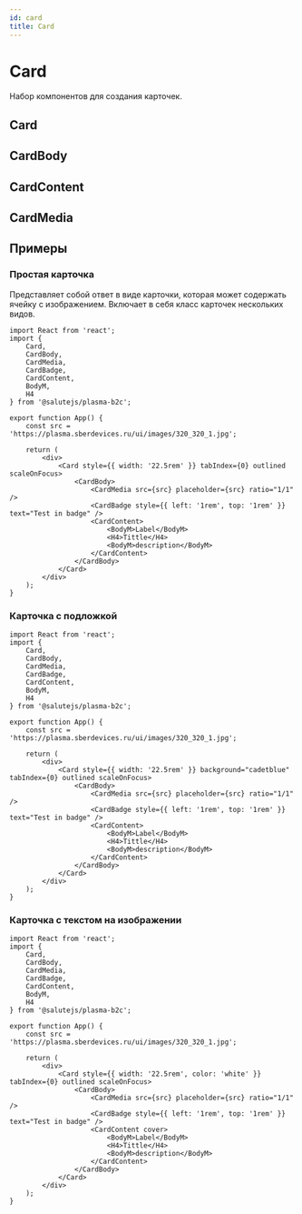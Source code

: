 ```yaml
---
id: card
title: Card
---
```



# Card

<Badge title="styled-components" desctiption="Доступен только в сборке `styled-components`" />

Набор компонентов для создания карточек.

<StorybookLink name="Card" />

## Card
<Description name="Card" />
<PropsTable name="Card" />

## CardBody
<Description name="CardBody" />

## CardContent
<Description name="CardContent" />
<PropsTable name="CardContent" />

## CardMedia
<Description name="CardMedia" />
<PropsTable name="CardMedia" />

## Примеры

### Простая карточка
Представляет собой ответ в виде карточки, которая может содержать ячейку с изображением.
Включает в себя класс карточек нескольких видов.

```tsx live
import React from 'react';
import { 
    Card, 
    CardBody, 
    CardMedia, 
    CardBadge, 
    CardContent,
    BodyM,
    H4
} from '@salutejs/plasma-b2c';

export function App() {
    const src = 'https://plasma.sberdevices.ru/ui/images/320_320_1.jpg';

    return (
        <div>
            <Card style={{ width: '22.5rem' }} tabIndex={0} outlined scaleOnFocus>
                <CardBody>
                    <CardMedia src={src} placeholder={src} ratio="1/1" />
                    <CardBadge style={{ left: '1rem', top: '1rem' }} text="Test in badge" />
                    <CardContent>
                        <BodyM>Label</BodyM>
                        <H4>Tittle</H4>
                        <BodyM>description</BodyM>
                    </CardContent>
                </CardBody>
            </Card>
        </div>
    );
}
```

### Карточка с подложкой

```tsx live
import React from 'react';
import { 
    Card, 
    CardBody, 
    CardMedia, 
    CardBadge, 
    CardContent,
    BodyM,
    H4
} from '@salutejs/plasma-b2c';

export function App() {
    const src = 'https://plasma.sberdevices.ru/ui/images/320_320_1.jpg';

    return (
        <div>
            <Card style={{ width: '22.5rem' }} background="cadetblue" tabIndex={0} outlined scaleOnFocus>
                <CardBody>
                    <CardMedia src={src} placeholder={src} ratio="1/1" />
                    <CardBadge style={{ left: '1rem', top: '1rem' }} text="Test in badge" />
                    <CardContent>
                        <BodyM>Label</BodyM>
                        <H4>Tittle</H4>
                        <BodyM>description</BodyM>
                    </CardContent>
                </CardBody>
            </Card>
        </div>
    );
}
```

### Карточка с текстом на изображении

```tsx live
import React from 'react';
import { 
    Card, 
    CardBody, 
    CardMedia, 
    CardBadge, 
    CardContent,
    BodyM,
    H4
} from '@salutejs/plasma-b2c';

export function App() {
    const src = 'https://plasma.sberdevices.ru/ui/images/320_320_1.jpg';

    return (
        <div>
            <Card style={{ width: '22.5rem', color: 'white' }} tabIndex={0} outlined scaleOnFocus>
                <CardBody>
                    <CardMedia src={src} placeholder={src} ratio="1/1" />
                    <CardBadge style={{ left: '1rem', top: '1rem' }} text="Test in badge" />
                    <CardContent cover>
                        <BodyM>Label</BodyM>
                        <H4>Tittle</H4>
                        <BodyM>description</BodyM>
                    </CardContent>
                </CardBody>
            </Card>
        </div>
    );
}
```
